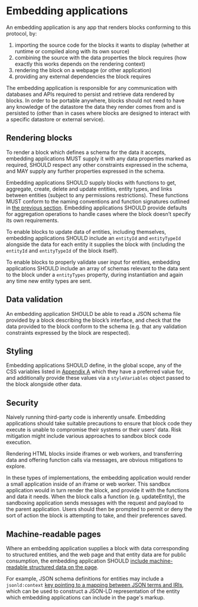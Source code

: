# Embedding applications

An embedding application is any app that renders blocks conforming to this protocol, by:

1.  importing the source code for the blocks it wants to display (whether at runtime or compiled along with its own source)
1.  combining the source with the data properties the block requires (how exactly this works depends on the rendering context)
1.  rendering the block on a webpage (or other application)
1.  providing any external dependencies the block requires

The embedding application is responsible for any communication with databases and APIs required to persist and retrieve data rendered by blocks.
In order to be portable anywhere, blocks should not need to have any knowledge of the datastore the data they render comes from and is persisted to (other than in cases where blocks are designed to interact with a specific datastore or external service).

## Rendering blocks

To render a block which defines a schema for the data it accepts, embedding applications MUST supply it with any data properties marked as required, SHOULD respect any other constraints expressed in the schema, and MAY supply any further properties expressed in the schema.

Embedding applications SHOULD supply blocks with functions to get, aggregate, create, delete and update entities, entity types, and links between entities (subject to any permissions restrictions).
These functions MUST conform to the naming conventions and function signatures outlined in [the previous section](https://blockprotocol.org/spec/embedding-applications).
Embedding applications SHOULD provide defaults for aggregation operations to handle cases where the block doesn’t specify its own requirements.

To enable blocks to update data of entities, including themselves, embedding applications SHOULD include an `entityId` and `entityTypeId` alongside the data for each entity it supplies the block with (including the `entityId` and `entityTypeId` of the block itself).

To enable blocks to properly validate user input for entities, embedding applications SHOULD include an array of schemas relevant to the data sent to the block under a `entityTypes` property, during instantiation and again any time new entity types are sent.

## Data validation

An embedding application SHOULD be able to read a JSON schema file provided by a block describing the block’s interface, and check that the data provided to the block conform to the schema (e.g. that any validation constraints expressed by the block are respected).

## Styling

Embedding applications SHOULD define, in the global scope, any of the CSS variables listed in [Appendix A](https://blockprotocol.org/spec/appendix-a-styling) which they have a preferred value for, and additionally provide these values via a `styleVariables` object passed to the block alongside other data.

## Security

Naively running third-party code is inherently unsafe.
Embedding applications should take suitable precautions to ensure that block code they execute is unable to compromise their systems or their users’ data.
Risk mitigation might include various approaches to sandbox block code execution.

Rendering HTML blocks inside iframes or web workers, and transferring data and offering function calls via messages, are obvious mitigations to explore.

In these types of implementations, the embedding application would render a small application inside of an iframe or web worker.
This sandbox application would in turn render the block, and provide it with the functions and data it needs.
When the block calls a function (e.g. updateEntity), the sandboxing application sends messages with the request and payload to the parent application.
Users should then be prompted to permit or deny the sort of action the block is attempting to take, and their preferences saved.

## Machine-readable pages

Where an embedding application supplies a block with data corresponding to structured entities, and the web page and that entity data are for public consumption, the embedding application SHOULD [include machine-readable structured data on the page](https://developers.google.com/search/docs/guides/intro-structured-data).

For example, JSON schema definitions for entities may include a `jsonld:context` [key pointing to a mapping between JSON terms and IRIs](https://www.w3.org/2019/wot/json-schema#defining-a-json-ld-context-for-data-instances), which can be used to construct a JSON-LD representation of the entity which embedding applications can include in the page's markup.
